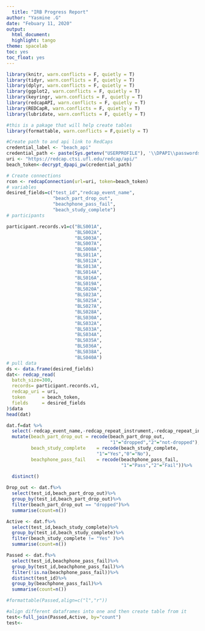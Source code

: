 ```yaml
---
  title: "IRB Progress Report"
author: "Yasmine .G"
date: "Febuary 11, 2020"
output:
  html_document:
  highlight: tango
theme: spacelab
toc: yes
toc_float: yes
---
```

  
```r
library(knitr, warn.conflicts = F, quietly = T)
library(tidyr, warn.conflicts = F, quietly = T)
library(dplyr, warn.conflicts = F, quietly = T)
library(ggplot2, warn.conflicts = F, quietly = T)
library(keyringr, warn.conflicts = F, quietly = T)
library(redcapAPI, warn.conflicts = F, quietly = T)
library(REDCapR, warn.conflicts = F, quietly = T)
library(lubridate, warn.conflicts = F, quietly = T)

#this is a pakage that will help create tables
library(formattable, warn.conflicts = F,quietly = T)

#Create path to and api link to RedCaps
credential_label <- "beach_api"
credential_path <- paste(Sys.getenv("USERPROFILE"), '\\DPAPI\\passwords\\', Sys.info()["nodename"], '\\', credential_label, '.txt', sep="")
uri <- "https://redcap.ctsi.ufl.edu/redcap/api/"
beach_token<-decrypt_dpapi_pw(credential_path)
```

```r
# Create connections
rcon <- redcapConnection(url=uri, token=beach_token)
# variables
desired_fields=c("test_id","redcap_event_name",
                 "beach_part_drop_out",
                 "beachphone_pass_fail",
                 "beach_study_complete")
# participants

participant.records.v1=c("BLS001A",
                         "BLS002A",
                         "BLS003A",
                         "BLS007A",
                         "BLS008A",
                         "BLS011A",
                         "BLS012A",
                         "BLS013A",
                         "BLS014A",
                         "BLS016A",
                         "BLS019A",
                         "BLS020A",
                         "BLS023A",
                         "BLS025A",
                         "BLS027A",
                         "BLS028A",
                         "BLS030A",
                         "BLS032A",
                         "BLS033A",
                         "BLS034A",
                         "BLS035A",
                         "BLS036A",
                         "BLS038A",
                         "BLS040A")
# pull data
ds <- data.frame(desired_fields)
dat<- redcap_read(
  batch_size=300,
  records= participant.records.v1,
  redcap_uri = uri, 
  token      = beach_token, 
  fields     = desired_fields
)$data
head(dat)
```

```r
dat.f=dat %>%
  select(-redcap_event_name,-redcap_repeat_instrument,-redcap_repeat_instance) %>%
  mutate(beach_part_drop_out = recode(beach_part_drop_out, 
                                      "1"="dropped","2"="not-dropped"),
         beach_study_complete    = recode(beach_study_complete, 
                                 "1"="Yes","0"="No"),
         beachphone_pass_fail    = recode(beachphone_pass_fail,
                                          "1"="Pass","2"="Fail"))%>%
  
  distinct()
```


```r
Drop_out <- dat.f%>%
  select(test_id,beach_part_drop_out)%>%
  group_by(test_id,beach_part_drop_out)%>%
  filter(beach_part_drop_out == "dropped")%>%
  summarise(count=n())
```


```r
Active <- dat.f%>%
  select(test_id,beach_study_complete)%>%
  group_by(test_id,beach_study_complete)%>%
  filter(beach_study_complete != "Yes" )%>%
  summarise(count=n())

```

```r
Passed <- dat.f%>%
  select(test_id,beachphone_pass_fail)%>%
  group_by(test_id,beachphone_pass_fail)%>%
  filter(!is.na(beachphone_pass_fail))%>%
  distinct(test_id)%>%
  group_by(beachphone_pass_fail)%>%
  summarise(count=n())

#formattable(Passed,align=c("l","r"))
```


```r


#align different dataframes into one and then create table from it
test<-full_join(Passed,Active, by="count")
test<-


```